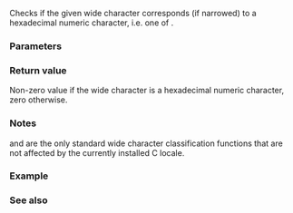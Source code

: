 {{cpp/title|iswxdigit}}
{{cpp/string/wide/navbar}}
{{ddcl|header=cwctype|
int iswxdigit( wint_t ch );
}}

Checks if the given wide character corresponds (if narrowed) to a hexadecimal numeric character, i.e. one of {{tt|0123456789abcdefABCDEF}}.

{{cpp/string/wide/wint_t args}}
===Parameters===
{{par begin}}
{{par|ch|wide character}}
{{par end}}

===Return value===
Non-zero value if the wide character is a hexadecimal numeric character, zero otherwise.

===Notes===
{{lc|std::iswdigit}} and {{tt|std::iswxdigit}} are the only standard wide character classification functions that are not affected by the currently installed C locale.

===Example===
{{example
|code=
#include &lt;cwctype&gt;
#include &lt;iostream&gt;

int main()
{
    std::cout &lt;&lt; std::boolalpha
              &lt;&lt; (std::iswxdigit(L'a') != 0) &lt;&lt; ' '
              &lt;&lt; (std::iswxdigit(L'ä') != 0) &lt;&lt; '\n';
}
|output=
true false
}}

===See also===
{{dsc begin}}
{{dsc inc|cpp/locale/dsc isxdigit}}
{{dsc inc|cpp/string/byte/dsc isxdigit}}
{{dsc see c|c/string/wide/iswxdigit}}
{{dsc end}}
{{cpp/string/character classes}}

{{langlinks|de|es|fr|it|ja|pt|ru|zh}}